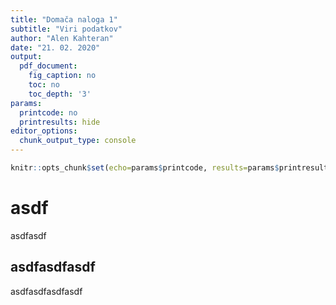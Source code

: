 ```yaml
---
title: "Domača naloga 1"
subtitle: "Viri podatkov"
author: "Alen Kahteran"
date: "21. 02. 2020"
output:
  pdf_document:
    fig_caption: no
    toc: no
    toc_depth: '3'
params:
  printcode: no
  printresults: hide
editor_options:
  chunk_output_type: console
---
```


```r
knitr::opts_chunk$set(echo=params$printcode, results=params$printresults, warning=FALSE, message=FALSE)
```

# asdf

asdfasdf

## asdfasdfasdf

asdfasdfasdfasdf
